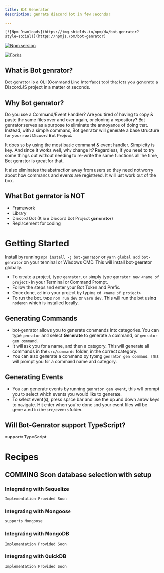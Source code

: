 ```yaml
---
title: Bot Generator
description: genrate diacord bot in few seconds!

---
```


 
	[![Npm Downloads](https://img.shields.io/npm/dw/bot-genrator?style=social)](https://npmjs.com/bot-genrator)
 
 [![Npm version](https://img.shields.io/npm/v/bot-genrator?style=social)](https://npmjs.com/bot-genrator)
 
[![Forks](https://img.shields.io/github/forks/virgel1995/discord-bot-genrator?style=social)](https://github.com/virgel1995/discord-bot-genrator)

## What is Bot genrator?

Bot genrator is a CLI (Command Line Interface) tool that lets you generate a Discord.JS project in a matter of seconds.

## Why Bot genrator?

Do you use a Command/Event Handler? Are you tired of having to copy & paste the same files over and over again, or cloning a repository? Bot genrator serves as a purpose to eliminate the annoyance of doing that. Instead, with a simple command, Bot genrator will generate a base structure for your next Discord Bot Project.

It does so by using the most basic command & event handler. Simplicity is key. And since it works well, why change it? Regardless, if you need to try some things out without needing to re-write the same functions all the time, Bot genrator is great for that.

It also eliminates the abstraction away from users so they need not worry about how commands and events are registered. It will just work out of the box.

## What Bot genrator is NOT

- Framework
- Library
- Discord Bot (It is a Discord Bot Project **generator**)
- Replacement for coding

# Getting Started

Install  by running `npm install -g bot-genrator` or `yarn global add bot-genrator` on your terminal or Windows CMD. This will install bot-genrator globally.

- To create a project, type `genrator`, or simply type `genrator new <name of project>` in your Terminal or Command Prompt.
- Follow the steps and enter your Bot Token and Prefix.
- Once done, `cd` into your project by typing `cd <name of project>`
- To run the bot, type `npm run dev` or `yarn dev`. This will run the bot using `nodemon` which is installed locally.

## Generating Commands

- bot-genrator allows you to generate commands into categories. You can type `genrator` and select **Generate** to generate a command, or `genrator gen command`.
- It will ask you for a name, and then a category. This will generate all commands in the `src/commands` folder, in the correct category.
- You can also generate a command by typing `genrator gen command`. This will prompt you for a command name and category.

## Generating Events

- You can generate events by running `genrator gen event`, this will prompt you to select which events you would like to generate.
- To select event(s), press space bar and use the up and down arrow keys to navigate. Hit enter when you're done and your event files will be generated in the `src/events` folder.

## Will Bot-Genrator support TypeScript?

supports TypeScript

# Recipes
## COMMING Soon database selection with setup

### Integrating with Sequelize

```
Implementation Provided Soon
```

### Integrating with Mongoose

```
supports Mongoose 
```

### Integrating with MongoDB

```
Implementation Provided Soon
```

### Integrating with QuickDB

```
Implementation Provided Soon
```

